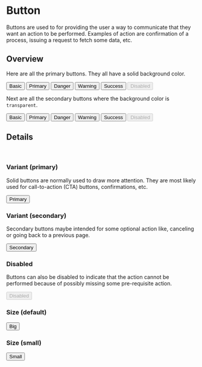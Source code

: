 

<Meta title='Components/Button' component={Button} />

# Button

Buttons are used to for providing the user a way to communicate that they want an action to be
performed. Examples of action are confirmation of a process, issuing a request to fetch some data,
etc.

## Overview

Here are all the primary buttons. They all have a solid background color.

<Story name="Primary/All">
  <div style={{ width: '100%', display: 'flex', justifyContent: 'space-around', }}>
    <Button color="basic">Basic</Button>
    <Button color="primary">Primary</Button>
    <Button color="danger">Danger</Button>
    <Button color="warning">Warning</Button>
    <Button color="success">Success</Button>
    <Button disabled>Disabled</Button>
  </div>
</Story>

Next are all the secondary buttons where the background color is `transparent`.

<Story name="Secondary/All">
  <div style={{ width: '100%', display: 'flex', justifyContent: 'space-around', }}>
    <Button variant="secondary" color="basic">Basic</Button>
    <Button variant="secondary" color="primary">Primary</Button>
    <Button variant="secondary" color="danger">Danger</Button>
    <Button variant="secondary" color="warning">Warning</Button>
    <Button variant="secondary" color="success">Success</Button>
    <Button variant="secondary" disabled>Disabled</Button>
  </div>
</Story>

<Props of={Button} />

## Details

<br />

### Variant (primary)

Solid buttons are normally used to draw more attention. They are most likely used for call-to-action
(CTA) buttons, confirmations, etc.

<Preview>
  <Story name='Variant/Primary'>
    <Button onClick={action('clicked')}>
      Primary
    </Button>
  </Story>
</Preview>

### Variant (secondary)

Secondary buttons maybe intended for some optional action like, canceling or going back to a
previous page.

<Preview>
  <Story name='Variant/Secondary'>
    <Button variant="secondary" onClick={action('clicked')}>
      Secondary
    </Button>
  </Story>
</Preview>

### Disabled

Buttons can also be disabled to indicate that the action cannot be performed because of possibly
missing some pre-requisite action.

<Preview>
  <Story name="Disabled/True">
    <Button disabled onClick={action('clicked')}>
      Disabled
    </Button>
  </Story>
</Preview>

### Size (default)

<Preview>
  <Story name="Size/Default">
    <Button onClick={action('clicked')}>
      Big
    </Button>
  </Story>
</Preview>

### Size (small)

<Preview>
  <Story name="Size/Small">
    <Button size="small" onClick={action('clicked')}>
      Small
    </Button>
  </Story>
</Preview>
